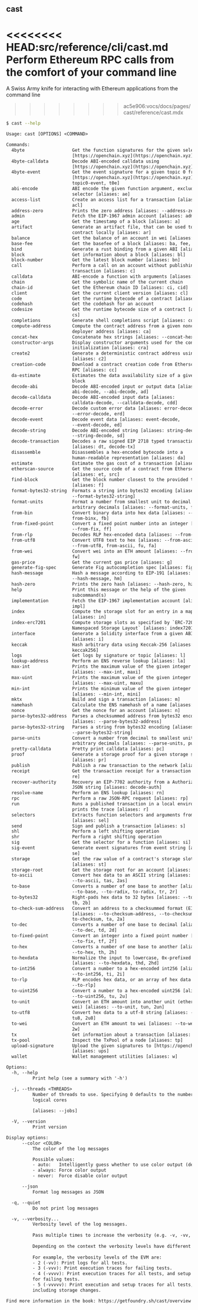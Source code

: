 ## cast

<<<<<<<< HEAD:src/reference/cli/cast.md
Perform Ethereum RPC calls from the comfort of your command line
========
A Swiss Army knife for interacting with Ethereum applications from the command
line
>>>>>>>> ac5e906:vocs/docs/pages/cast/reference/cast.mdx

```bash
$ cast --help
```

```txt
Usage: cast [OPTIONS] <COMMAND>

Commands:
  4byte                  Get the function signatures for the given selector from
                         [https://openchain.xyz](https://openchain.xyz) [aliases: 4, 4b]
  4byte-calldata         Decode ABI-encoded calldata using
                         [https://openchain.xyz](https://openchain.xyz) [aliases: 4c, 4bc]
  4byte-event            Get the event signature for a given topic 0 from
                         [https://openchain.xyz](https://openchain.xyz) [aliases: 4e, 4be,
                         topic0-event, t0e]
  abi-encode             ABI encode the given function argument, excluding the
                         selector [aliases: ae]
  access-list            Create an access list for a transaction [aliases: ac,
                         acl]
  address-zero           Prints the zero address [aliases: --address-zero, az]
  admin                  Fetch the EIP-1967 admin account [aliases: adm]
  age                    Get the timestamp of a block [aliases: a]
  artifact               Generate an artifact file, that can be used to deploy a
                         contract locally [aliases: ar]
  balance                Get the balance of an account in wei [aliases: b]
  base-fee               Get the basefee of a block [aliases: ba, fee, basefee]
  bind                   Generate a rust binding from a given ABI [aliases: bi]
  block                  Get information about a block [aliases: bl]
  block-number           Get the latest block number [aliases: bn]
  call                   Perform a call on an account without publishing a
                         transaction [aliases: c]
  calldata               ABI-encode a function with arguments [aliases: cd]
  chain                  Get the symbolic name of the current chain
  chain-id               Get the Ethereum chain ID [aliases: ci, cid]
  client                 Get the current client version [aliases: cl]
  code                   Get the runtime bytecode of a contract [aliases: co]
  codehash               Get the codehash for an account
  codesize               Get the runtime bytecode size of a contract [aliases:
                         cs]
  completions            Generate shell completions script [aliases: com]
  compute-address        Compute the contract address from a given nonce and
                         deployer address [aliases: ca]
  concat-hex             Concatenate hex strings [aliases: --concat-hex, ch]
  constructor-args       Display constructor arguments used for the contract
                         initialization [aliases: cra]
  create2                Generate a deterministic contract address using CREATE2
                         [aliases: c2]
  creation-code          Download a contract creation code from Etherscan and
                         RPC [aliases: cc]
  da-estimate            Estimates the data availability size of a given opstack
                         block
  decode-abi             Decode ABI-encoded input or output data [aliases:
                         abi-decode, --abi-decode, ad]
  decode-calldata        Decode ABI-encoded input data [aliases:
                         calldata-decode, --calldata-decode, cdd]
  decode-error           Decode custom error data [aliases: error-decode,
                         --error-decode, erd]
  decode-event           Decode event data [aliases: event-decode,
                         --event-decode, ed]
  decode-string          Decode ABI-encoded string [aliases: string-decode,
                         --string-decode, sd]
  decode-transaction     Decodes a raw signed EIP 2718 typed transaction
                         [aliases: dt, decode-tx]
  disassemble            Disassembles a hex-encoded bytecode into a
                         human-readable representation [aliases: da]
  estimate               Estimate the gas cost of a transaction [aliases: e]
  etherscan-source       Get the source code of a contract from Etherscan
                         [aliases: et, src]
  find-block             Get the block number closest to the provided timestamp
                         [aliases: f]
  format-bytes32-string  Formats a string into bytes32 encoding [aliases:
                         --format-bytes32-string]
  format-units           Format a number from smallest unit to decimal with
                         arbitrary decimals [aliases: --format-units, fun]
  from-bin               Convert binary data into hex data [aliases: --from-bin,
                         from-binx, fb]
  from-fixed-point       Convert a fixed point number into an integer [aliases:
                         --from-fix, ff]
  from-rlp               Decodes RLP hex-encoded data [aliases: --from-rlp]
  from-utf8              Convert UTF8 text to hex [aliases: --from-ascii,
                         --from-utf8, from-ascii, fu, fa]
  from-wei               Convert wei into an ETH amount [aliases: --from-wei,
                         fw]
  gas-price              Get the current gas price [aliases: g]
  generate-fig-spec      Generate Fig autocompletion spec [aliases: fig]
  hash-message           Hash a message according to EIP-191 [aliases:
                         --hash-message, hm]
  hash-zero              Prints the zero hash [aliases: --hash-zero, hz]
  help                   Print this message or the help of the given
                         subcommand(s)
  implementation         Fetch the EIP-1967 implementation account [aliases:
                         impl]
  index                  Compute the storage slot for an entry in a mapping
                         [aliases: in]
  index-erc7201          Compute storage slots as specified by `ERC-7201:
                         Namespaced Storage Layout` [aliases: index7201, in7201]
  interface              Generate a Solidity interface from a given ABI
                         [aliases: i]
  keccak                 Hash arbitrary data using Keccak-256 [aliases: k,
                         keccak256]
  logs                   Get logs by signature or topic [aliases: l]
  lookup-address         Perform an ENS reverse lookup [aliases: la]
  max-int                Prints the maximum value of the given integer type
                         [aliases: --max-int, maxi]
  max-uint               Prints the maximum value of the given integer type
                         [aliases: --max-uint, maxu]
  min-int                Prints the minimum value of the given integer type
                         [aliases: --min-int, mini]
  mktx                   Build and sign a transaction [aliases: m]
  namehash               Calculate the ENS namehash of a name [aliases: na, nh]
  nonce                  Get the nonce for an account [aliases: n]
  parse-bytes32-address  Parses a checksummed address from bytes32 encoding.
                         [aliases: --parse-bytes32-address]
  parse-bytes32-string   Parses a string from bytes32 encoding [aliases:
                         --parse-bytes32-string]
  parse-units            Convert a number from decimal to smallest unit with
                         arbitrary decimals [aliases: --parse-units, pun]
  pretty-calldata        Pretty print calldata [aliases: pc]
  proof                  Generate a storage proof for a given storage slot
                         [aliases: pr]
  publish                Publish a raw transaction to the network [aliases: p]
  receipt                Get the transaction receipt for a transaction [aliases:
                         re]
  recover-authority      Recovery an EIP-7702 authority from a Authorization
                         JSON string [aliases: decode-auth]
  resolve-name           Perform an ENS lookup [aliases: rn]
  rpc                    Perform a raw JSON-RPC request [aliases: rp]
  run                    Runs a published transaction in a local environment and
                         prints the trace [aliases: r]
  selectors              Extracts function selectors and arguments from bytecode
                         [aliases: sel]
  send                   Sign and publish a transaction [aliases: s]
  shl                    Perform a left shifting operation
  shr                    Perform a right shifting operation
  sig                    Get the selector for a function [aliases: si]
  sig-event              Generate event signatures from event string [aliases:
                         se]
  storage                Get the raw value of a contract's storage slot
                         [aliases: st]
  storage-root           Get the storage root for an account [aliases: sr]
  to-ascii               Convert hex data to an ASCII string [aliases:
                         --to-ascii, tas, 2as]
  to-base                Converts a number of one base to another [aliases:
                         --to-base, --to-radix, to-radix, tr, 2r]
  to-bytes32             Right-pads hex data to 32 bytes [aliases: --to-bytes32,
                         tb, 2b]
  to-check-sum-address   Convert an address to a checksummed format (EIP-55)
                         [aliases: --to-checksum-address, --to-checksum,
                         to-checksum, ta, 2a]
  to-dec                 Converts a number of one base to decimal [aliases:
                         --to-dec, td, 2d]
  to-fixed-point         Convert an integer into a fixed point number [aliases:
                         --to-fix, tf, 2f]
  to-hex                 Converts a number of one base to another [aliases:
                         --to-hex, th, 2h]
  to-hexdata             Normalize the input to lowercase, 0x-prefixed hex
                         [aliases: --to-hexdata, thd, 2hd]
  to-int256              Convert a number to a hex-encoded int256 [aliases:
                         --to-int256, ti, 2i]
  to-rlp                 RLP encodes hex data, or an array of hex data [aliases:
                         --to-rlp]
  to-uint256             Convert a number to a hex-encoded uint256 [aliases:
                         --to-uint256, tu, 2u]
  to-unit                Convert an ETH amount into another unit (ether, gwei or
                         wei) [aliases: --to-unit, tun, 2un]
  to-utf8                Convert hex data to a utf-8 string [aliases: --to-utf8,
                         tu8, 2u8]
  to-wei                 Convert an ETH amount to wei [aliases: --to-wei, tw,
                         2w]
  tx                     Get information about a transaction [aliases: t]
  tx-pool                Inspect the TxPool of a node [aliases: tp]
  upload-signature       Upload the given signatures to [https://openchain.xyz](https://openchain.xyz)
                         [aliases: ups]
  wallet                 Wallet management utilities [aliases: w]

Options:
  -h, --help
          Print help (see a summary with '-h')

  -j, --threads <THREADS>
          Number of threads to use. Specifying 0 defaults to the number of
          logical cores
          
          [aliases: --jobs]

  -V, --version
          Print version

Display options:
      --color <COLOR>
          The color of the log messages

          Possible values:
          - auto:   Intelligently guess whether to use color output (default)
          - always: Force color output
          - never:  Force disable color output

      --json
          Format log messages as JSON

  -q, --quiet
          Do not print log messages

  -v, --verbosity...
          Verbosity level of the log messages.
          
          Pass multiple times to increase the verbosity (e.g. -v, -vv, -vvv).
          
          Depending on the context the verbosity levels have different meanings.
          
          For example, the verbosity levels of the EVM are:
          - 2 (-vv): Print logs for all tests.
          - 3 (-vvv): Print execution traces for failing tests.
          - 4 (-vvvv): Print execution traces for all tests, and setup traces
          for failing tests.
          - 5 (-vvvvv): Print execution and setup traces for all tests,
          including storage changes.

Find more information in the book: https://getfoundry.sh/cast/overview
```